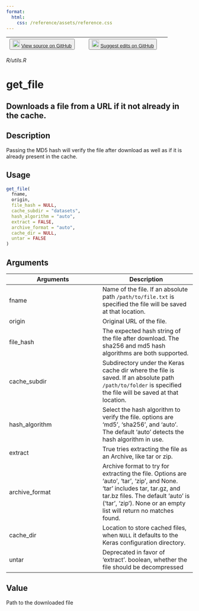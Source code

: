 ```yaml
---
format:
  html:
    css: /reference/assets/reference.css
---
```


| <button class="button"> ![](/reference/assets/GitHub-Mark-32px.png){width="20"} [View source on GitHub](https://github.com/rstudio/keras//blob/main/R/utils.R) </button> | <button class="button"> ![](/reference/assets/GitHub-Mark-32px.png){width="20"} [Suggest edits on GitHub](https://github.com/rstudio/keras//edit/main/R/utils.R) </button> |
|:------------------------------:|:--------------------------------------:|

*R/utils.R*

# get_file

## Downloads a file from a URL if it not already in the cache.

## Description
Passing the MD5 hash will verify the file after download as well as if it is already present in the cache. 


## Usage
```r
get_file( 
  fname, 
  origin, 
  file_hash = NULL, 
  cache_subdir = "datasets", 
  hash_algorithm = "auto", 
  extract = FALSE, 
  archive_format = "auto", 
  cache_dir = NULL, 
  untar = FALSE 
) 
```

## Arguments
|Arguments|Description|
|---|---|
| fname | Name of the file. If an absolute path `/path/to/file.txt` is specified the file will be saved at that location. |
| origin | Original URL of the file. |
| file_hash | The expected hash string of the file after download. The sha256 and md5 hash algorithms are both supported. |
| cache_subdir | Subdirectory under the Keras cache dir where the file is saved. If an absolute path `/path/to/folder` is specified the file will be saved at that location. |
| hash_algorithm | Select the hash algorithm to verify the file. options are 'md5', 'sha256', and 'auto'. The default 'auto' detects the hash algorithm in use. |
| extract | True tries extracting the file as an Archive, like tar or zip. |
| archive_format | Archive format to try for extracting the file. Options are 'auto', 'tar', 'zip', and None. 'tar' includes tar, tar.gz, and tar.bz files. The default 'auto' is ('tar', 'zip'). None or an empty list will return no matches found. |
| cache_dir | Location to store cached files, when `NULL` it defaults to the Keras configuration directory. |
| untar | Deprecated in favor of 'extract'. boolean, whether the file should be decompressed |



## Value
Path to the downloaded file 




